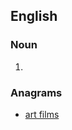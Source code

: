 ==English==

===Noun===
{{en-noun}}

# {{alternative spelling of|[[film star]]}}

===Anagrams===
* [[art films#English|art films]]